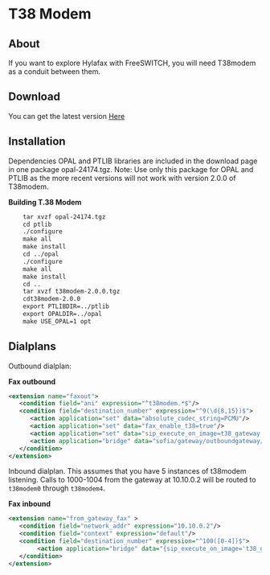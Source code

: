 
# T38 Modem 

 

## About

If you want to explore Hylafax with FreeSWITCH, you will need T38modem as a conduit between them.

## Download

You can get the latest version [Here](http://sourceforge.net/projects/t38modem/)

## Installation

Dependencies OPAL and PTLIB libraries are included in the download page in one package opal-24174.tgz. Note: Use only this package for OPAL and PTLIB as the more recent versions will not work with version 2.0.0 of T38modem.

**Building T.38 Modem**

```xml
    tar xvzf opal-24174.tgz
    cd ptlib
    ./configure
    make all
    make install
    cd ../opal
    ./configure
    make all
    make install
    cd ..
    tar xvzf t38modem-2.0.0.tgz
    cdt38modem-2.0.0
    export PTLIBDIR=../ptlib
    export OPALDIR=../opal
    make USE_OPAL=1 opt
```

## Dialplans

Outbound dialplan:

**Fax outbound**

```xml
<extension name="faxout">
   <condition field="ani" expression="^t38modem.*$"/>
   <condition field="destination_number" expression="^9(\d{8,15})$">
      <action application="set" data="absolute_codec_string=PCMU"/>
      <action application="set" data="fax_enable_t38=true"/>
      <action application="set" data="sip_execute_on_image=t38_gateway self nocng"/>
      <action application="bridge" data="sofia/gateway/outboundgateway/$1"/>
   </condition>
</extension>
```

Inbound dialplan. This assumes that you have 5 instances of t38modem listening. Calls to 1000-1004 from the gateway at 10.10.0.2 will be routed to `t38modem0` through `t38modem4`.

**Fax inbound**

```xml
<extension name="from_gateway_fax" >
   <condition field="network_addr" expression="10.10.0.2"/>
   <condition field="context" expression="default"/>
   <condition field="destination_number" expression="^100([0-4])$">
        <action application="bridge" data="{sip_execute_on_image='t38_gateway self nocng'}user/t38modem$1@${domain_name}"/>
   </condition>
</extension>
```

  


